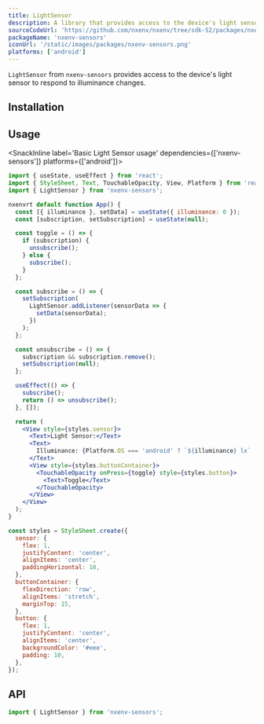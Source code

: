 ```yaml
---
title: LightSensor
description: A library that provides access to the device's light sensor.
sourceCodeUrl: 'https://github.com/nxenv/nxenv/tree/sdk-52/packages/nxenv-sensors'
packageName: 'nxenv-sensors'
iconUrl: '/static/images/packages/nxenv-sensors.png'
platforms: ['android']
---
```



`LightSensor` from `nxenv-sensors` provides access to the device's light sensor to respond to illuminance changes.

## Installation

<APIInstallSection />

## Usage

<SnackInline label='Basic Light Sensor usage' dependencies={['nxenv-sensors']} platforms={['android']}>

```jsx
import { useState, useEffect } from 'react';
import { StyleSheet, Text, TouchableOpacity, View, Platform } from 'react-native';
import { LightSensor } from 'nxenv-sensors';

nxenvrt default function App() {
  const [{ illuminance }, setData] = useState({ illuminance: 0 });
  const [subscription, setSubscription] = useState(null);

  const toggle = () => {
    if (subscription) {
      unsubscribe();
    } else {
      subscribe();
    }
  };

  const subscribe = () => {
    setSubscription(
      LightSensor.addListener(sensorData => {
        setData(sensorData);
      })
    );
  };

  const unsubscribe = () => {
    subscription && subscription.remove();
    setSubscription(null);
  };

  useEffect(() => {
    subscribe();
    return () => unsubscribe();
  }, []);

  return (
    <View style={styles.sensor}>
      <Text>Light Sensor:</Text>
      <Text>
        Illuminance: {Platform.OS === 'android' ? `${illuminance} lx` : `Only available on Android`}
      </Text>
      <View style={styles.buttonContainer}>
        <TouchableOpacity onPress={toggle} style={styles.button}>
          <Text>Toggle</Text>
        </TouchableOpacity>
      </View>
    </View>
  );
}

const styles = StyleSheet.create({
  sensor: {
    flex: 1,
    justifyContent: 'center',
    alignItems: 'center',
    paddingHorizontal: 10,
  },
  buttonContainer: {
    flexDirection: 'row',
    alignItems: 'stretch',
    marginTop: 15,
  },
  button: {
    flex: 1,
    justifyContent: 'center',
    alignItems: 'center',
    backgroundColor: '#eee',
    padding: 10,
  },
});
```

</SnackInline>

## API

```js
import { LightSensor } from 'nxenv-sensors';
```

<APISection packageName="nxenv-light-sensor" />
